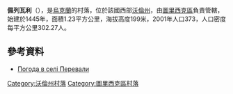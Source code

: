 {{coord|51|8|32|N|24|20|14|E|scale:30000|display=title}}

'''佩列瓦利'''（{{lang-uk|Перевали}}），是[[烏克蘭|烏克蘭]]的村落，位於該國西部[[沃倫州|沃倫州]]，由[[圖里西克區|圖里西克區]]負責管轄，始建於1445年，面積1.23平方公里，海拔高度199米，2001年人口373，人口密度每平方公里302.27人。

==參考資料==
* [http://weather.in.ua/ua/volynskaja/19807 Погода в селі Перевали] {{Wayback|url=http://weather.in.ua/ua/volynskaja/19807 |date=20160305084233 }}

[[Category:沃倫州村落|Category:沃倫州村落]]
[[Category:圖里西克區村落|Category:圖里西克區村落]]


{{Volyn-geo-stub}}